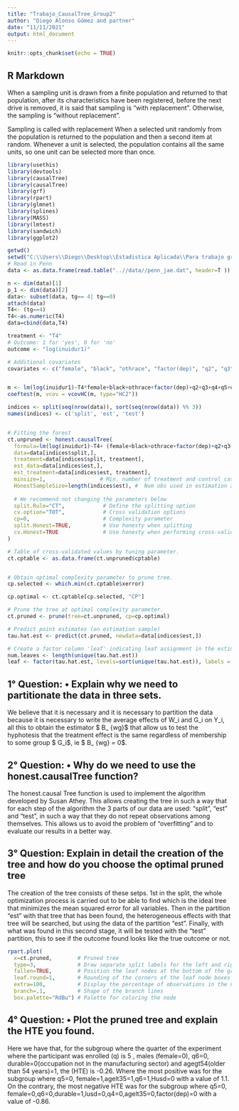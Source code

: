 ```yaml
---
title: "Trabajo_CausalTree_Group2"
author: "Diego Alonso Gómez and partner"
date: "11/11/2021"
output: html_document
---
```


```r
knitr::opts_chunk$set(echo = TRUE)
```

## R Markdown

When a sampling unit is drawn from a
finite population and returned to that population,
after its characteristics have been registered,
before the next drive is removed, it is said that
sampling is "with replacement". Otherwise, the sampling is "without replacement".

Sampling is called with replacement When a selected unit
randomly from the population is returned to the population and then a
second item at random. Whenever a unit is selected, the population
contains all the same units, so one unit can be selected
more than once.


```r
library(usethis)
library(devtools)
library(causalTree)
library(causalTree)
library(grf)
library(rpart)
library(glmnet)
library(splines)
library(MASS)
library(lmtest)
library(sandwich)
library(ggplot2)
```


```r

getwd()
setwd("C:\\Users\\Diego\\Desktop\\Estadistica Aplicada\\Para trabajo grupal 11 de Noviembre")
# Read in Penn
data <- as.data.frame(read.table("..//data//penn_jae.dat", header=T ))

n <- dim(data)[1]
p_1 <- dim(data)[2]
data<- subset(data, tg== 4| tg==0)
attach(data)
T4<- (tg==4)
T4<-as.numeric(T4)
data=cbind(data,T4)
```


```r
treatment <- "T4"
# Outcome: 1 for 'yes', 0 for 'no'
outcome <- "log(inuidur1)"

# Additional covariates
covariates <- c("female", "black", "othrace", "factor(dep)", "q2", "q3","q4","q5","q6","agelt35","agegt54","durable","lusd","husd")


m <- lm(log(inuidur1)~T4*female+black+othrace+factor(dep)+q2+q3+q4+q5+q6+agelt35+agegt54+durable+lusd+husd,data=data)
coeftest(m, vcov = vcovHC(m, type="HC2"))

```



```r
indices <- split(seq(nrow(data)), sort(seq(nrow(data)) %% 3))
names(indices) <- c('split', 'est', 'test')


# Fitting the forest
ct.unpruned <- honest.causalTree(
  formula=lm(log(inuidur1)~T4+ (female+black+othrace+factor(dep)+q2+q3+q4+q5+q6+agelt35+agegt54+durable+lusd+husd)), # Define the model
  data=data[indices$split,],
  treatment=data[indices$split, treatment],
  est_data=data[indices$est,],
  est_treatment=data[indices$est, treatment],
  minsize=1,                 # Min. number of treatment and control cases in each leaf
  HonestSampleSize=length(indices$est), #  Num obs used in estimation after splitting
  
  # We recommend not changing the parameters below
  split.Rule="CT",            # Define the splitting option
  cv.option="TOT",            # Cross validation options
  cp=0,                       # Complexity parameter
  split.Honest=TRUE,          # Use honesty when splitting
  cv.Honest=TRUE              # Use honesty when performing cross-validation
)

# Table of cross-validated values by tuning parameter.
ct.cptable <- as.data.frame(ct.unpruned$cptable)


# Obtain optimal complexity parameter to prune tree.
cp.selected <- which.min(ct.cptable$xerror)

cp.optimal <- ct.cptable[cp.selected, "CP"]

# Prune the tree at optimal complexity parameter.
ct.pruned <- prune(tree=ct.unpruned, cp=cp.optimal)

# Predict point estimates (on estimation sample)
tau.hat.est <- predict(ct.pruned, newdata=data[indices$est,])

# Create a factor column 'leaf' indicating leaf assignment in the estimation set
num.leaves <- length(unique(tau.hat.est))
leaf <- factor(tau.hat.est, levels=sort(unique(tau.hat.est)), labels = seq(num.leaves))

```

## 1° Question: •	Explain why we need to partitionate the data in three sets.

We believe that it is necessary and it is necessary to partition the data because it is necessary to write the average effects of W_i and G_i on Y_i, all this to obtain the estimator $ B_ {wg}$ that allow us to test the hyphotesis that the treatment effect is the same regardless of membership to some group $ G_i$, ie $ B_ {wg} = 0$.

## 2° Question: •	Why do we need to use the honest.causalTree function?

The honest.causal Tree function is used to implement the algorithm developed by Susan Athey. This allows creating the tree in such a way that for each step of the algorithm the 3 parts of our data are used: “split”, “est” and “test”, in such a way that they do not repeat observations among themselves. This allows us to avoid the problem of “overfitting” and to evaluate our results in a better way.




## 3° Question: Explain in detail the creation of the tree and how do you choose the optimal pruned tree

The creation of the tree consists of these setps. 1st in the split, the whole optimization process is carried out to be able to find which is the ideal tree that minimizes the mean squared error for all variables. Then in the partition "est" with that tree that has been found, the heterogeneous effects with that tree will be searched, but using the data of the partition "est". Finally, with what was found in this second stage, it will be tested with the “test” partition, this to see if the outcome found looks like the true outcome or not.


```r
rpart.plot(
  x=ct.pruned,        # Pruned tree
  type=3,             # Draw separate split labels for the left and right directions
  fallen=TRUE,        # Position the leaf nodes at the bottom of the graph
  leaf.round=1,       # Rounding of the corners of the leaf node boxes
  extra=100,          # Display the percentage of observations in the node
  branch=.1,          # Shape of the branch lines
  box.palette="RdBu") # Palette for coloring the node

```

## 4° Question: •	Plot the pruned tree and explain the HTE you found.


Here we have that, for the subgroup where the quarter of the experiment where the participant was enrolled (q) is 5 , males (female=0), q6=0, durable=0(occupation not in the manufacturing sector) and agegt54(older than 54 years)=1, the (HTE) is -0.26. Where the most positive  was for the subgroup where q5=0, female=1,agelt35=1,q6=1,Husd=0 with a value of 1.1. On the contrary, the most negative HTE was for the subgroup where q5=0, female=0,q6=0,durable=1,lusd=0,q4=0,agelt35=0,factor(dep)=0 with a value of -0.86.


